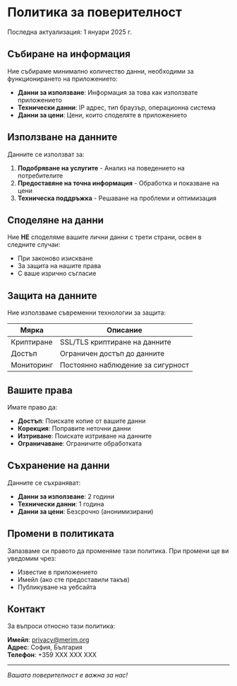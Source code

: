 # Политика за поверителност

Последна актуализация: 1 януари 2025 г.

## Събиране на информация

Ние събираме минимално количество данни, необходими за функционирането на приложението:

- **Данни за използване**: Информация за това как използвате приложението
- **Технически данни**: IP адрес, тип браузър, операционна система
- **Данни за цени**: Цени, които споделяте в приложението

## Използване на данните

Данните се използват за:

1. **Подобряване на услугите** - Анализ на поведението на потребителите
2. **Предоставяне на точна информация** - Обработка и показване на цени
3. **Техническа поддръжка** - Решаване на проблеми и оптимизация

## Споделяне на данни

Ние **НЕ** споделяме вашите лични данни с трети страни, освен в следните случаи:

- При законово изискване
- За защита на нашите права
- С ваше изрично съгласие

## Защита на данните

Ние използваме съвременни технологии за защита:

| Мярка | Описание |
|-------|----------|
| Криптиране | SSL/TLS криптиране на данните |
| Достъп | Ограничен достъп до данните |
| Мониторинг | Постоянно наблюдение за сигурност |

## Вашите права

Имате право да:

- **Достъп**: Поискате копие от вашите данни
- **Корекция**: Поправите неточни данни
- **Изтриване**: Поискате изтриване на данните
- **Ограничаване**: Ограничите обработката

## Съхранение на данни

Данните се съхраняват:

- **Данни за използване**: 2 години
- **Технически данни**: 1 година  
- **Данни за цени**: Безсрочно (анонимизирани)

## Промени в политиката

Запазваме си правото да променяме тази политика. При промени ще ви уведомим чрез:

- Известие в приложението
- Имейл (ако сте предоставили такъв)
- Публикуване на уебсайта

## Контакт

За въпроси относно тази политика:

**Имейл**: privacy@merim.org  
**Адрес**: София, България  
**Телефон**: +359 XXX XXX XXX

---

*Вашата поверителност е важна за нас!*